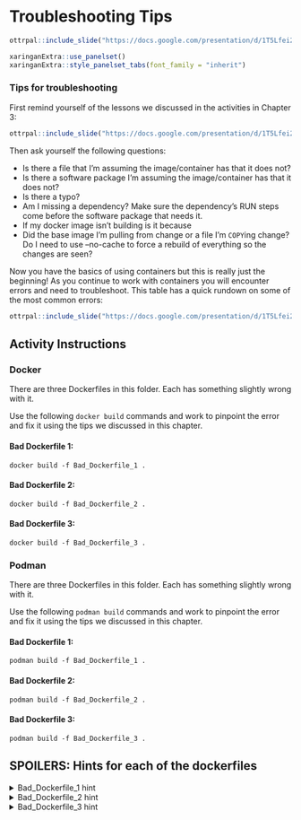 
# Troubleshooting Tips


```r
ottrpal::include_slide("https://docs.google.com/presentation/d/1T5Lfei2UVou9b0qaUCrWXmkcIwAao-UcN4pHMPEE4CY/edit#slide=id.g2effc5b673e_0_862") 
```

```r
xaringanExtra::use_panelset()
xaringanExtra::style_panelset_tabs(font_family = "inherit")
```


### Tips for troubleshooting

First remind yourself of the lessons we discussed in the activities in Chapter 3: 

```r
ottrpal::include_slide("https://docs.google.com/presentation/d/1T5Lfei2UVou9b0qaUCrWXmkcIwAao-UcN4pHMPEE4CY/edit#slide=id.g30a4ed49e59_0_1326") 
```

Then ask yourself the following questions:

- Is there a file that I'm assuming the image/container has that it does not? 
- Is there a software package I'm assuming the image/container has that it does not? 
- Is there a typo?
- Am I missing a dependency? Make sure the dependency's RUN steps come before the software package that needs it. 
- If my docker image isn't building is it because 
- Did the base image I'm pulling from change or a file I'm `COPY`ing change? Do I need to use --no-cache to force a rebuild of everything so the changes are seen? 

Now you have the basics of using containers but this is really just the beginning! 
As you continue to work with containers you will encounter errors and need to troubleshoot. 
This table has a quick rundown on some of the most common errors: 

```r
ottrpal::include_slide("https://docs.google.com/presentation/d/1T5Lfei2UVou9b0qaUCrWXmkcIwAao-UcN4pHMPEE4CY/edit#slide=id.g2effc5b673e_0_574") 
```

## Activity Instructions {.panelset}

### Docker 

There are three Dockerfiles in this folder. Each has something slightly wrong with it.

Use the following `docker build` commands and work to pinpoint the error and fix it using the tips we discussed in this chapter. 

#### Bad Dockerfile 1:

```
docker build -f Bad_Dockerfile_1 .
```

#### Bad Dockerfile 2:
```
docker build -f Bad_Dockerfile_2 .
```

#### Bad Dockerfile 3:
```
docker build -f Bad_Dockerfile_3 .
```


### Podman 

There are three Dockerfiles in this folder. Each has something slightly wrong with it.

Use the following `podman build` commands and work to pinpoint the error and fix it using the tips we discussed in this chapter.

#### Bad Dockerfile 1:
```
podman build -f Bad_Dockerfile_1 .
```

#### Bad Dockerfile 2:
```
podman build -f Bad_Dockerfile_2 .
```

#### Bad Dockerfile 3:
```
podman build -f Bad_Dockerfile_3 .
```

## SPOILERS: Hints for each of the dockerfiles

<details><summary> Bad_Dockerfile_1 hint </summary>
Carefully look at the name of base image that is being pulled from.
</details> 

<details><summary> Bad_Dockerfile_2 hint </summary>
Are the commands that are referenced all things that are installed on the base image?
</details> 

<details><summary> Bad_Dockerfile_3 hint </summary>
Is the file that is being `COPY` over specified correctly? 
</details> 
